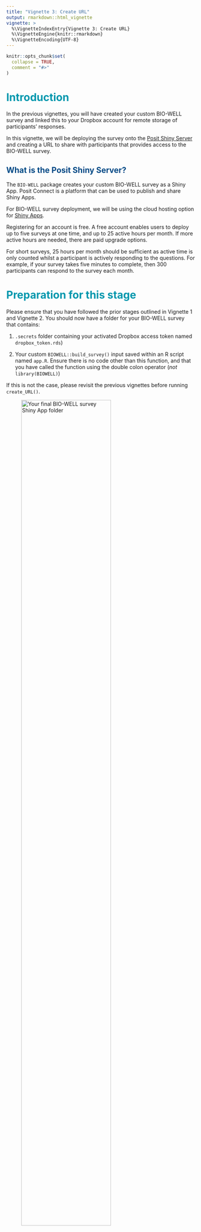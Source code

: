```yaml
---
title: "Vignette 3: Create URL"
output: rmarkdown::html_vignette
vignette: >
  %\VignetteIndexEntry{Vignette 3: Create URL}
  %\VignetteEngine{knitr::rmarkdown}
  %\VignetteEncoding{UTF-8}
---
```


```r
knitr::opts_chunk$set(
  collapse = TRUE,
  comment = "#>"
)
```

# <span style="color:#0097AD;">Introduction</span>

In the previous vignettes, you will have created your custom BIO-WELL survey
and linked this to your Dropbox account for remote storage of participants'
responses.

In this vignette, we will be deploying the survey onto the [Posit Shiny Server](https://posit.co/products/open-source/shinyserver/) and creating a URL
to share with participants that provides access to the BIO-WELL survey.

## <span style="color:#004A86;">What is the Posit Shiny Server?</span>

The `BIO-WELL` package creates your custom BIO-WELL survey as a Shiny App. Posit
Connect is a platform that can be used to publish and share Shiny Apps.

For BIO-WELL survey deployment, we will be using the cloud hosting option for [Shiny Apps](https://www.shinyapps.io/?_gl=1*1gtg1gf*_ga*MTkxOTUyMTUuMTY3NjM1NDY2OA..*_ga_2C0WZ1JHG0*MTY4NDY4NDc0NC4xNS4wLjE2ODQ2ODQ3NDQuMC4wLjA.).

Registering for an account is free. A free account enables users to deploy up to
five surveys at one time, and up to 25 active hours per month. If more active
hours are needed, there are paid upgrade options.

For short surveys, 25 hours per month should be sufficient as active time is
only counted whilst a participant is actively responding to the questions. For
example, if your survey takes five minutes to complete, then 300 participants
can respond to the survey each month.

# <span style="color:#0097AD;">Preparation for this stage</span>

Please ensure that you have followed the prior stages outlined in Vignette 1 and Vignette 2. You should now have a folder for your BIO-WELL survey that contains:

1) `.secrets` folder containing your activated Dropbox access token named `dropbox_token.rds`)

2) Your custom `BIOWELL::build_survey()` input saved within an R script named `app.R`. Ensure there is no code other than this function, and that you have called the function using the double colon operator (*not* `library(BIOWELL)`)

If this is not the case, please revisit the previous vignettes before running `create_URL()`. 

![Your final BIO-WELL survey Shiny App folder ](https://raw.githubusercontent.com/r-a-dobson/BIO-WELL/main/man/V3/V3_0.png){width=75%}

# <span style="color:#0097AD;">Step 1: Shiny Server account</span>

The first step is to register for a Shiny Server account via their [website](https://www.shinyapps.io/?_gl=1*1gtg1gf*_ga*MTkxOTUyMTUuMTY3NjM1NDY2OA..*_ga_2C0WZ1JHG0*MTY4NDY4NDc0NC4xNS4wLjE2ODQ2ODQ3NDQuMC4wLjA.). 

![Creating Shiny Server account](https://raw.githubusercontent.com/r-a-dobson/BIO-WELL/main/man/V3/V3_1.png){width=75%}

# <span style="color:#0097AD;">Step 2: Connect your account to R</span>

Shiny Server interacts with R through the package `rsconnect`. Install
`rsconnect` and load the package library.

```r
# install.packages("rsconnect")
library(rsconnect)
library(BIOWELL)
```

On the website, click on your profile photo in the top right, and choose `Tokens` from the drop down list. Then click to show your account's token and secret code. Do not share your account's secret with anyone else. 

![Finding Shiny Server token](https://raw.githubusercontent.com/r-a-dobson/BIO-WELL/main/man/V3/V3_2.png){width=75%}

This will provide code for you to run in R to connect your Shiny Server account. 

```r
rsconnect::setAccountInfo(name = 'biowell-app-testing', # Your Shiny Server account username
                          token = 'string of letters and numbers', # Input your Shiny Server token number here
                          secret = 'string of letters and numbers') # Input your Shiny Server token secret here
```
![Revealing Shiny Server secret](https://raw.githubusercontent.com/r-a-dobson/BIO-WELL/main/man/V3/V3_3.png){width=75%}

# <span style="color:#0097AD;">Step 3: Create survey URL</span>

Now, use the `BIOWELL` package function `create_URL()` to deploy the app and
retrieve a URL for sharing the survey with participants.

```r
path_to_folder <- tempdir() # Replace with path to a local folder. 

appName <- "my_app_name" # Replace with name for your app. 

dir.create(paste0(path_to_folder,"/",appName)) 

create_URL(
  BW_app_path = paste0(path_to_folder,"/",appName),
  BW_app_name = "my_app_name",
  Shiny_Server_user = 'biowell-app-testing'
)
```

Be patient as this function will take a couple of minutes to deploy your survey
on the Shiny Servers. Once completed, your browser window will open on your
survey's URL, and the URL will be printed in R.

The link is now live and can be shared with participants!

**<span style="color:#004A86;">Note: You can monitor your survey on the Posit Shiny Server dashboard.</span>**

